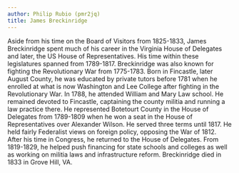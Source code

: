 ```yaml
---
author: Philip Rubio (pmr2jq)
title: James Breckinridge
---
```

Aside from his time on the Board of Visitors from 1825-1833, James Breckinridge spent much of his career in the Virginia House of Delegates and later, the US House of Representatives. His time within these legislatures spanned from 1789-1817. Breckinridge was also known for fighting the Revolutionary War from 1775-1783. Born in Fincastle, later August County, he was educated by private tutors before 1781 when he enrolled at what is now Washington and Lee College after fighting in the Revolutionary War. In 1788, he attended William and Mary Law school. He remained devoted to Fincastle, captaining the county militia and running a law practice there. He represented Botetourt County in the House of Delegates from 1789-1809 when he won a seat in the House of Representatives over Alexander Wilson. He served three terms until 1817. He held fairly Federalist views on foreign policy, opposing the War of 1812. After his time in Congress, he returned to the House of Delegates. From 1819-1829, he helped push financing for state schools and colleges as well as working on militia laws and infrastructure reform. Breckinridge died in 1833 in Grove Hill, VA.